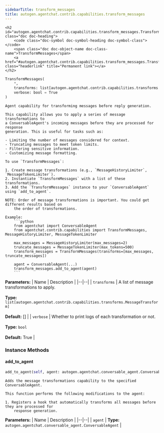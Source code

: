 ```yaml
---
sidebarTitle: transform_messages
title: autogen.agentchat.contrib.capabilities.transform_messages
---
```


    <h2 id="autogen.agentchat.contrib.capabilities.transform_messages.TransformMessages" class="doc doc-heading">
        <code class="doc-symbol doc-symbol-heading doc-symbol-class"></code>
        <span class="doc doc-object-name doc-class-name">TransformMessages</span>
        <a href="#autogen.agentchat.contrib.capabilities.transform_messages.TransformMessages" class="headerlink" title="Permanent link"></a>
    </h2>

```python
TransformMessages(
    *,
    transforms: list[autogen.agentchat.contrib.capabilities.transforms.MessageTransform] = [],
    verbose: bool = True
)
```

    Agent capability for transforming messages before reply generation.
    
    This capability allows you to apply a series of message transformations to
    a ConversableAgent's incoming messages before they are processed for response
    generation. This is useful for tasks such as:
    
    - Limiting the number of messages considered for context.
    - Truncating messages to meet token limits.
    - Filtering sensitive information.
    - Customizing message formatting.
    
    To use `TransformMessages`:
    
    1. Create message transformations (e.g., `MessageHistoryLimiter`, `MessageTokenLimiter`).
    2. Instantiate `TransformMessages` with a list of these transformations.
    3. Add the `TransformMessages` instance to your `ConversableAgent` using `add_to_agent`.
    
    NOTE: Order of message transformations is important. You could get different results based on
        the order of transformations.
    
    Example:
        ```python
        from agentchat import ConversableAgent
        from agentchat.contrib.capabilities import TransformMessages, MessageHistoryLimiter, MessageTokenLimiter
    
        max_messages = MessageHistoryLimiter(max_messages=2)
        truncate_messages = MessageTokenLimiter(max_tokens=500)
        transform_messages = TransformMessages(transforms=[max_messages, truncate_messages])
    
        agent = ConversableAgent(...)
        transform_messages.add_to_agent(agent)
        ```

<b>Parameters:</b>
| Name | Description |
|--|--|
| `transforms` | A list of message transformations to apply.<br/><br/>**Type:** `list[autogen.agentchat.contrib.capabilities.transforms.MessageTransform]`<br/><br/>**Default:** [] |
| `verbose` | Whether to print logs of each transformation or not.<br/><br/>**Type:** `bool`<br/><br/>**Default:** True |

### Instance Methods

<code class="doc-symbol doc-symbol-heading doc-symbol-method"></code>
#### add_to_agent
<a href="#autogen.agentchat.contrib.capabilities.transform_messages.TransformMessages.add_to_agent" class="headerlink" title="Permanent link"></a>

```python
add_to_agent(self, agent: autogen.agentchat.conversable_agent.ConversableAgent) -> 
```

    Adds the message transformations capability to the specified ConversableAgent.
    
    This function performs the following modifications to the agent:
    
    1. Registers a hook that automatically transforms all messages before they are processed for
        response generation.

<b>Parameters:</b>
| Name | Description |
|--|--|
| `agent` | **Type:** `autogen.agentchat.conversable_agent.ConversableAgent` |

<br />